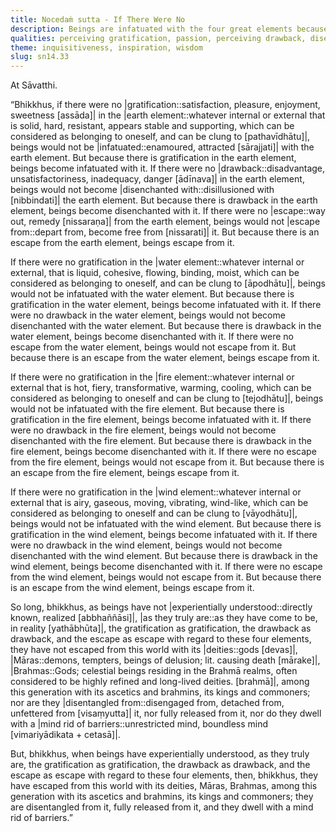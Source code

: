 ```yaml
---
title: Nocedaṁ sutta - If There Were No
description: Beings are infatuated with the four great elements because of the gratification found in them, become disenchanted with them because of the drawbacks found in them, and escape from them because there is an escape.
qualities: perceiving gratification, passion, perceiving drawback, disenchantment, perceiving escape, direct knowledge, dispassion, liberation
theme: inquisitiveness, inspiration, wisdom
slug: sn14.33
---
```


At Sāvatthi.

“Bhikkhus, if there were no |gratification::satisfaction, pleasure, enjoyment, sweetness [assāda]| in the |earth element::whatever internal or external that is solid, hard, resistant, appears stable and supporting, which can be considered as belonging to oneself, and can be clung to [pathavīdhātu]|, beings would not be |infatuated::enamoured, attracted [sārajjati]| with the earth element. But because there is gratification in the earth element, beings become infatuated with it. If there were no |drawback::disadvantage, unsatisfactoriness, inadequacy, danger [ādīnava]| in the earth element, beings would not become |disenchanted with::disillusioned with [nibbindati]| the earth element. But because there is drawback in the earth element, beings become disenchanted with it. If there were no |escape::way out, remedy [nissaraṇa]| from the earth element, beings would not |escape from::depart from, become free from [nissarati]| it. But because there is an escape from the earth element, beings escape from it.

If there were no gratification in the |water element::whatever internal or external, that is liquid, cohesive, flowing, binding, moist, which can be considered as belonging to oneself, and can be clung to [āpodhātu]|, beings would not be infatuated with the water element. But because there is gratification in the water element, beings become infatuated with it. If there were no drawback in the water element, beings would not become disenchanted with the water element. But because there is drawback in the water element, beings become disenchanted with it. If there were no escape from the water element, beings would not escape from it. But because there is an escape from the water element, beings escape from it.

If there were no gratification in the |fire element::whatever internal or external that is hot, fiery, transformative, warming, cooling, which can be considered as belonging to oneself and can be clung to [tejodhātu]|, beings would not be infatuated with the fire element. But because there is gratification in the fire element, beings become infatuated with it. If there were no drawback in the fire element, beings would not become disenchanted with the fire element. But because there is drawback in the fire element, beings become disenchanted with it. If there were no escape from the fire element, beings would not escape from it. But because there is an escape from the fire element, beings escape from it.

If there were no gratification in the |wind element::whatever internal or external that is airy, gaseous, moving, vibrating, wind-like, which can be considered as belonging to oneself and can be clung to [vāyodhātu]|, beings would not be infatuated with the wind element. But because there is gratification in the wind element, beings become infatuated with it. If there were no drawback in the wind element, beings would not become disenchanted with the wind element. But because there is drawback in the wind element, beings become disenchanted with it. If there were no escape from the wind element, beings would not escape from it. But because there is an escape from the wind element, beings escape from it.

So long, bhikkhus, as beings have not |experientially understood::directly known, realized [abbhaññāsi]|, |as they truly are::as they have come to be, in reality [yathābhūta]|, the gratification as gratification, the drawback as drawback, and the escape as escape with regard to these four elements, they have not escaped from this world with its |deities::gods [devas]|, |Māras::demons, tempters, beings of delusion; lit. causing death [mārake]|, |Brahmas::Gods; celestial beings residing in the Brahmā realms, often considered to be highly refined and long-lived deities. [brahmā]|, among this generation with its ascetics and brahmins, its kings and commoners; nor are they |disentangled from::disengaged from, detached from, unfettered from [visaṃyutta]| it, nor fully released from it, nor do they dwell with a |mind rid of barriers::unrestricted mind, boundless mind [vimariyādikata + cetasā]|.

But, bhikkhus, when beings have experientially understood, as they truly are, the gratification as gratification, the drawback as drawback, and the escape as escape with regard to these four elements, then, bhikkhus, they have escaped from this world with its deities, Māras, Brahmas, among this generation with its ascetics and brahmins, its kings and commoners; they are disentangled from it, fully released from it, and they dwell with a mind rid of barriers.”